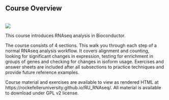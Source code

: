 ## Course Overview

<br>
[<img src="https://github.com/RockefellerUniversity/RU_RNAseq/workflows/R-CMD-check-bioc/badge.svg">](https://github.com/RockefellerUniversity/RU_RNAseq/actions?query=workflow%3AR-CMD-check-bioc)


This course introduces RNAseq analysis in Bioconductor.

The course consists of 4 sections. This walk you through each step of a normal RNAseq analysis workflow. It covers alignment and counting, looking for significant changes in expression, testing for enrichment in groups of genes and checking for changes in isoform usage. Exercises and answer sheets are included after all subsections to practice techniques and provide future reference examples.

Course material and exercises are available to view as rendered HTML at https://rockefelleruniversity.github.io/RU_RNAseq/.
All material is available to download under GPL v2 license.

